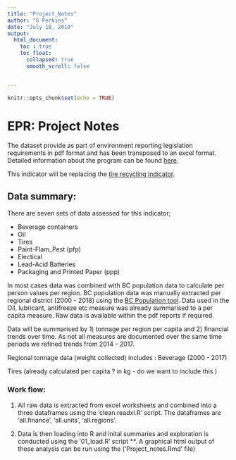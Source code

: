 ```yaml
---
title: "Project_Notes"
author: "G Perkins"
date: "July 18, 2019"
output: 
  html_document: 
    toc : true
    toc_float: 
      collapsed: true
      smooth_scroll: false


---
```


```r
knitr::opts_chunk$set(echo = TRUE)
```


# EPR: Project Notes

The dataset provide as part of environment reporting legislation requirements in pdf format and has been transposed to an excel format. Detailed information about the program can be found [here](https://www2.gov.bc.ca/gov/content/environment/waste-management/recycling/product-stewardship).

This indicator will be replacing the [tire recycling indicator](https://www2.gov.bc.ca/gov/content/environment/research-monitoring-reporting/reporting/environmental-reporting-bc/sustainability-indicators).


## Data summary: 

There are seven sets of data assessed for this indicator; 

- Beverage containers 
- Oil 
- Tires
- Paint-Flam_Pest (pfp)
- Electical
- Lead-Acid Batteries 
- Packaging and Printed Paper (ppp)

In most cases data was combined with BC population data to calculate per person values per region. BC population data was manually extracted per regional district (2000 - 2018) using the [BC Population tool](https://www.bcstats.gov.bc.ca/apps/PopulationEstimates.aspx). Data used in the Oil, lubricant, antifreeze etc measure was already summarised to a per capita measure. Raw data is available within the pdf reports if required.

Data will be summarised by 1) tonnage per region per capita and 2) financial trends over time. As not all measures are documented over the same time periods we refined trends from 2014 - 2017.

Regional tonnage data (weight collected) includes : Beverage (2000 - 2017) 

Tires (already calculated per capita ? in kg - do we want to include this )


### Work flow: 

1) All raw data is extracted from excel worksheets and combined into a three dataframes using the 'clean.readxl.R' script. The dataframes are 'all.finance', 'all.units', 'all.regions'. 

2) Data is then loading into R and inital summaries and exploration is conducted using the '01_load.R' script **. A graphical html output of these analysis can be run using the ('Project_notes.Rmd' file)


```r




```




 

